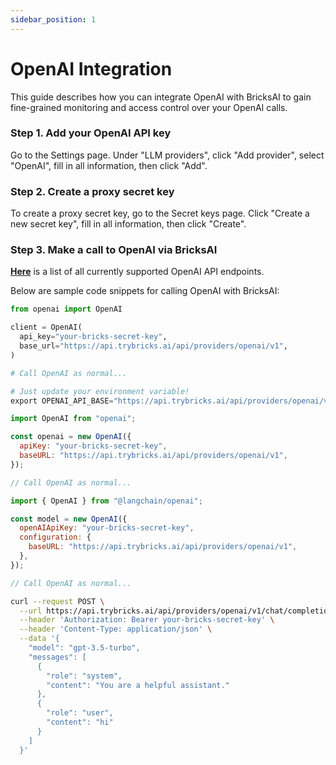 ```yaml
---
sidebar_position: 1
---
```



# OpenAI Integration

This guide describes how you can integrate OpenAI with BricksAI to gain fine-grained monitoring and access control over your OpenAI calls.

### Step 1. Add your OpenAI API key

Go to the Settings page. Under "LLM providers", click "Add provider", select "OpenAI", fill in all information, then click "Add".

### Step 2. Create a proxy secret key

To create a proxy secret key, go to the Secret keys page. Click "Create a new secret key", fill in all information, then click "Create".

### Step 3. Make a call to OpenAI via BricksAI

**[Here](https://github.com/bricks-cloud/BricksLLM?tab=readme-ov-file#openai-proxy)** is a list of all currently supported OpenAI API endpoints.

Below are sample code snippets for calling OpenAI with BricksAI:

<Tabs>

<TabItem value="py" label="Python SDK">

```py
from openai import OpenAI

client = OpenAI(
  api_key="your-bricks-secret-key",
  base_url="https://api.trybricks.ai/api/providers/openai/v1",
)

# Call OpenAI as normal...
```

</TabItem>
<TabItem value="langchain-py" label="Python Langchain">

```py
# Just update your environment variable!
export OPENAI_API_BASE="https://api.trybricks.ai/api/providers/openai/v1"
```

</TabItem>
<TabItem value="js" label="Node SDK">

```js
import OpenAI from "openai";

const openai = new OpenAI({
  apiKey: "your-bricks-secret-key",
  baseURL: "https://api.trybricks.ai/api/providers/openai/v1",
});

// Call OpenAI as normal...
```

</TabItem>
<TabItem value="langchain-js" label="Node LangChain">

```js
import { OpenAI } from "@langchain/openai";

const model = new OpenAI({
  openAIApiKey: "your-bricks-secret-key",
  configuration: {
    baseURL: "https://api.trybricks.ai/api/providers/openai/v1",
  },
});

// Call OpenAI as normal...
```

</TabItem>
<TabItem value="curl" label="curl">

```bash
curl --request POST \
  --url https://api.trybricks.ai/api/providers/openai/v1/chat/completions \
  --header 'Authorization: Bearer your-bricks-secret-key' \
  --header 'Content-Type: application/json' \
  --data '{
    "model": "gpt-3.5-turbo",
    "messages": [
      {
        "role": "system",
        "content": "You are a helpful assistant."
      },
      {
        "role": "user",
        "content": "hi"
      }
    ]
  }'
```

</TabItem>
</Tabs>
